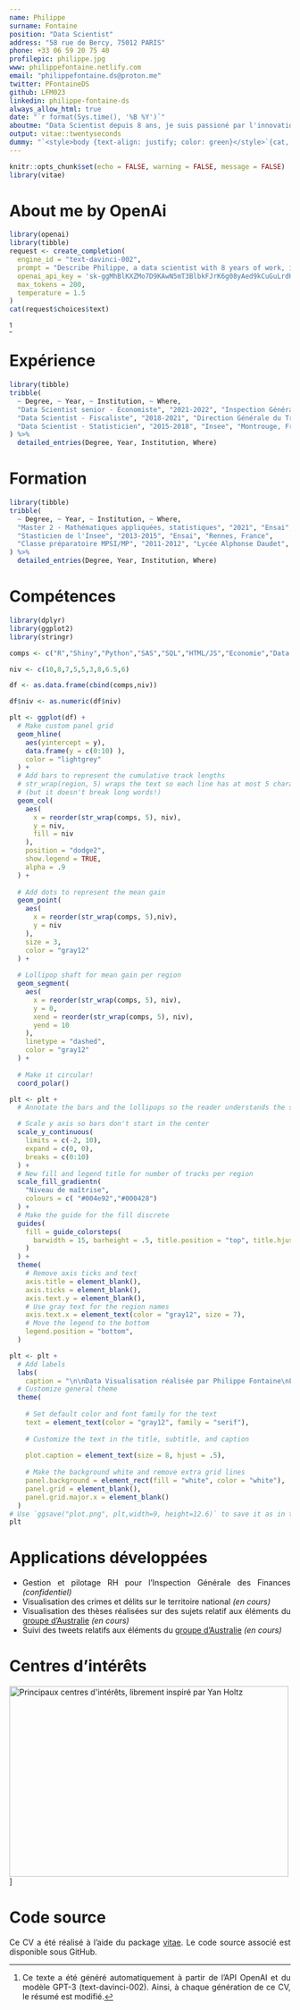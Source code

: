 ```yaml
---
name: Philippe
surname: Fontaine
position: "Data Scientist"
address: "58 rue de Bercy, 75012 PARIS"
phone: +33 06 59 20 75 40
profilepic: philippe.jpg
www: philippefontaine.netlify.com
email: "philippefontaine.ds@proton.me"
twitter: PFontaineDS
github: LFM023
linkedin: philippe-fontaine-ds
always_allow_html: true
date: "`r format(Sys.time(), '%B %Y')`"
aboutme: "Data Scientist depuis 8 ans, je suis passioné par l'innovation et l'exploitation de données afin d'éclairer les décideurs."
output: vitae::twentyseconds
dummy: "`<style>body {text-align: justify; color: green}</style>`{cat, engine.opts=list(file='header.html')}"
---
```


```{=html}
<style>
body {
text-align: justify}
</style>
```
```r
knitr::opts_chunk$set(echo = FALSE, warning = FALSE, message = FALSE)
library(vitae)
```

# About me by OpenAi

```r
library(openai)
library(tibble)
request <- create_completion(
  engine_id = "text-davinci-002",
  prompt = "Describe Philippe, a data scientist with 8 years of work, interested by innovation, technologies and solving problems",
  openai_api_key = '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',
  max_tokens = 200,
  temperature = 1.5
)
cat(request$choices$text)
```
[^1]

[^1]: Ce texte a été généré automatiquement à partir de l'API OpenAI et du modèle GPT-3 (text-davinci-002). Ainsi, à chaque génération de ce CV, le résumé est modifié. 

# Expérience

```r
library(tibble)
tribble(
  ~ Degree, ~ Year, ~ Institution, ~ Where,
  "Data Scientist senior - Économiste", "2021-2022", "Inspection Générale des Finances", "Paris, France",
  "Data Scientist - Fiscaliste", "2018-2021", "Direction Générale du Trésor", "Paris, France",
  "Data Scientist - Statisticien", "2015-2018", "Insee", "Montrouge, France"
) %>% 
  detailed_entries(Degree, Year, Institution, Where)
```

# Formation

```r
library(tibble)
tribble(
  ~ Degree, ~ Year, ~ Institution, ~ Where,
  "Master 2 - Mathématiques appliquées, statistiques", "2021", "Ensai", "Rennes, France",
  "Stasticien de l'Insee", "2013-2015", "Ensai", "Rennes, France",
  "Classe préparatoire MPSI/MP", "2011-2012", "Lycée Alphonse Daudet", "Nîmes France"
) %>% 
  detailed_entries(Degree, Year, Institution, Where)
```

# Compétences

```r
library(dplyr)
library(ggplot2)
library(stringr)

comps <- c("R","Shiny","Python","SAS","SQL","HTML/JS","Economie","Data Science","Anglais")

niv <- c(10,8,7,5,5,3,8,6.5,6)

df <- as.data.frame(cbind(comps,niv))

df$niv <- as.numeric(df$niv)

plt <- ggplot(df) +
  # Make custom panel grid
  geom_hline(
    aes(yintercept = y), 
    data.frame(y = c(0:10) ),
    color = "lightgrey"
  ) + 
  # Add bars to represent the cumulative track lengths
  # str_wrap(region, 5) wraps the text so each line has at most 5 characters
  # (but it doesn't break long words!)
  geom_col(
    aes(
      x = reorder(str_wrap(comps, 5), niv),
      y = niv,
      fill = niv
    ),
    position = "dodge2",
    show.legend = TRUE,
    alpha = .9
  ) +
  
  # Add dots to represent the mean gain
  geom_point(
    aes(
      x = reorder(str_wrap(comps, 5),niv),
      y = niv
    ),
    size = 3,
    color = "gray12"
  ) +
  
  # Lollipop shaft for mean gain per region
  geom_segment(
    aes(
      x = reorder(str_wrap(comps, 5), niv),
      y = 0,
      xend = reorder(str_wrap(comps, 5), niv),
      yend = 10
    ),
    linetype = "dashed",
    color = "gray12"
  ) + 
  
  # Make it circular!
  coord_polar()

plt <- plt +
  # Annotate the bars and the lollipops so the reader understands the scaling

  # Scale y axis so bars don't start in the center
  scale_y_continuous(
    limits = c(-2, 10),
    expand = c(0, 0),
    breaks = c(0:10)
  ) + 
  # New fill and legend title for number of tracks per region
  scale_fill_gradientn(
    "Niveau de maîtrise",
    colours = c( "#004e92","#000428")
  ) +
  # Make the guide for the fill discrete
  guides(
    fill = guide_colorsteps(
      barwidth = 15, barheight = .5, title.position = "top", title.hjust = .5
    )
  ) +
  theme(
    # Remove axis ticks and text
    axis.title = element_blank(),
    axis.ticks = element_blank(),
    axis.text.y = element_blank(),
    # Use gray text for the region names
    axis.text.x = element_text(color = "gray12", size = 7),
    # Move the legend to the bottom
    legend.position = "bottom",
  )

plt <- plt + 
  # Add labels
  labs(
    caption = "\n\nData Visualisation réalisée par Philippe Fontaine\nLibrement inspiré par Tobias Stalder\nSource: R-graph-gallery") +
  # Customize general theme
  theme(
    
    # Set default color and font family for the text
    text = element_text(color = "gray12", family = "serif"),
    
    # Customize the text in the title, subtitle, and caption
    
    plot.caption = element_text(size = 8, hjust = .5),
    
    # Make the background white and remove extra grid lines
    panel.background = element_rect(fill = "white", color = "white"),
    panel.grid = element_blank(),
    panel.grid.major.x = element_blank()
  )
# Use `ggsave("plot.png", plt,width=9, height=12.6)` to save it as in the output
plt
```

```{=tex}
\newpage
\makeprofileto
```
# Applications développées

-   Gestion et pilotage RH pour l'Inspection Générale des Finances *(confidentiel)*
-   Visualisation des crimes et délits sur le territoire national *(en cours)*
-   Visualisation des thèses réalisées sur des sujets relatif aux éléments du [groupe d'Australie](https://www.dfat.gov.au/publications/minisite/theaustraliagroupnet/site/fr/listescommunes.html) *(en cours)*
-   Suivi des tweets relatifs aux éléments du [groupe d'Australie](https://www.dfat.gov.au/publications/minisite/theaustraliagroupnet/site/fr/listescommunes.html) *(en cours)*

# Centres d'intérêts
<!---
TODO : generate graph here
-->
![Principaux centres d\'intérêts, librement inspiré par Yan Holtz](images/Capture.PNG){width="500" height="341"}]

# Code source
Ce CV a été réalisé à l'aide du package [vitae](https://cran.r-project.org/web/packages/vitae/index.html). Le code source associé est disponible sous GitHub.
